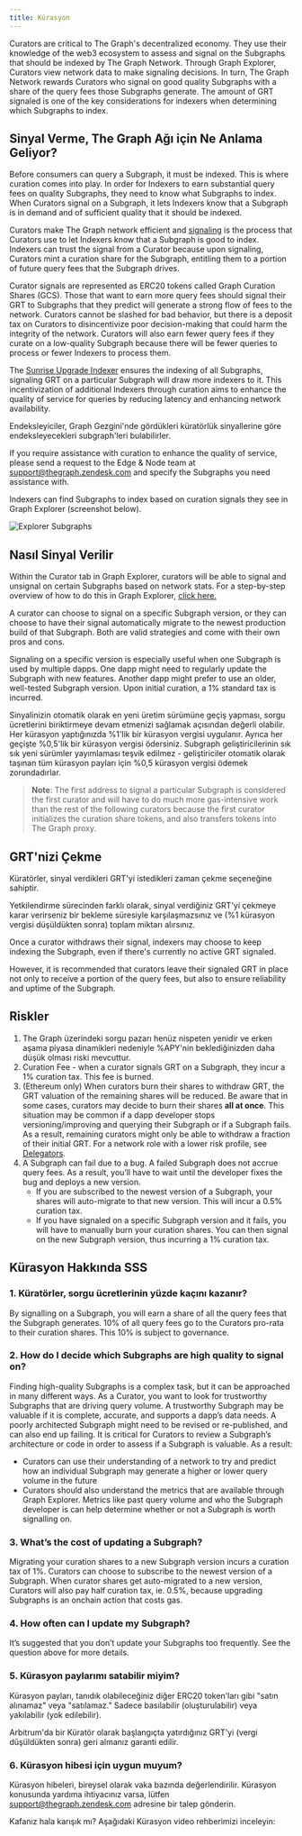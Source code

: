 ```yaml
---
title: Kürasyon
---
```


Curators are critical to The Graph's decentralized economy. They use their knowledge of the web3 ecosystem to assess and signal on the Subgraphs that should be indexed by The Graph Network. Through Graph Explorer, Curators view network data to make signaling decisions. In turn, The Graph Network rewards Curators who signal on good quality Subgraphs with a share of the query fees those Subgraphs generate. The amount of GRT signaled is one of the key considerations for indexers when determining which Subgraphs to index.

## Sinyal Verme, The Graph Ağı için Ne Anlama Geliyor?

Before consumers can query a Subgraph, it must be indexed. This is where curation comes into play. In order for Indexers to earn substantial query fees on quality Subgraphs, they need to know what Subgraphs to index. When Curators signal on a Subgraph, it lets Indexers know that a Subgraph is in demand and of sufficient quality that it should be indexed.

Curators make The Graph network efficient and [signaling](#how-to-signal) is the process that Curators use to let Indexers know that a Subgraph is good to index. Indexers can trust the signal from a Curator because upon signaling, Curators mint a curation share for the Subgraph, entitling them to a portion of future query fees that the Subgraph drives.

Curator signals are represented as ERC20 tokens called Graph Curation Shares (GCS). Those that want to earn more query fees should signal their GRT to Subgraphs that they predict will generate a strong flow of fees to the network. Curators cannot be slashed for bad behavior, but there is a deposit tax on Curators to disincentivize poor decision-making that could harm the integrity of the network. Curators will also earn fewer query fees if they curate on a low-quality Subgraph because there will be fewer queries to process or fewer Indexers to process them.

The [Sunrise Upgrade Indexer](/archived/sunrise/#what-is-the-upgrade-indexer) ensures the indexing of all Subgraphs, signaling GRT on a particular Subgraph will draw more indexers to it. This incentivization of additional Indexers through curation aims to enhance the quality of service for queries by reducing latency and enhancing network availability.

Endeksleyiciler, Graph Gezgini'nde gördükleri küratörlük sinyallerine göre endeksleyecekleri subgraph'leri bulabilirler.

If you require assistance with curation to enhance the quality of service, please send a request to the Edge & Node team at support@thegraph.zendesk.com and specify the Subgraphs you need assistance with.

Indexers can find Subgraphs to index based on curation signals they see in Graph Explorer (screenshot below).

![Explorer Subgraphs](/img/explorer-subgraphs.png)

## Nasıl Sinyal Verilir

Within the Curator tab in Graph Explorer, curators will be able to signal and unsignal on certain Subgraphs based on network stats. For a step-by-step overview of how to do this in Graph Explorer, [click here.](/subgraphs/explorer/)

A curator can choose to signal on a specific Subgraph version, or they can choose to have their signal automatically migrate to the newest production build of that Subgraph. Both are valid strategies and come with their own pros and cons.

Signaling on a specific version is especially useful when one Subgraph is used by multiple dapps. One dapp might need to regularly update the Subgraph with new features. Another dapp might prefer to use an older, well-tested Subgraph version. Upon initial curation, a 1% standard tax is incurred.

Sinyalinizin otomatik olarak en yeni üretim sürümüne geçiş yapması, sorgu ücretlerini biriktirmeye devam etmenizi sağlamak açısından değerli olabilir. Her kürasyon yaptığınızda %1'lik bir kürasyon vergisi uygulanır. Ayrıca her geçişte %0,5'lik bir kürasyon vergisi ödersiniz. Subgraph geliştiricilerinin sık sık yeni sürümler yayımlaması teşvik edilmez - geliştiriciler otomatik olarak taşınan tüm kürasyon payları için %0,5 kürasyon vergisi ödemek zorundadırlar.

> **Note**: The first address to signal a particular Subgraph is considered the first curator and will have to do much more gas-intensive work than the rest of the following curators because the first curator initializes the curation share tokens, and also transfers tokens into The Graph proxy.

## GRT'nizi Çekme

Küratörler, sinyal verdikleri GRT'yi istedikleri zaman çekme seçeneğine sahiptir.

Yetkilendirme sürecinden farklı olarak, sinyal verdiğiniz GRT'yi çekmeye karar verirseniz bir bekleme süresiyle karşılaşmazsınız ve (%1 kürasyon vergisi düşüldükten sonra) toplam miktarı alırsınız.

Once a curator withdraws their signal, indexers may choose to keep indexing the Subgraph, even if there's currently no active GRT signaled.

However, it is recommended that curators leave their signaled GRT in place not only to receive a portion of the query fees, but also to ensure reliability and uptime of the Subgraph.

## Riskler

1. The Graph üzerindeki sorgu pazarı henüz nispeten yenidir ve erken aşama piyasa dinamikleri nedeniyle %APY'nin beklediğinizden daha düşük olması riski mevcuttur.
2. Curation Fee - when a curator signals GRT on a Subgraph, they incur a 1% curation tax. This fee is burned.
3. (Ethereum only) When curators burn their shares to withdraw GRT, the GRT valuation of the remaining shares will be reduced. Be aware that in some cases, curators may decide to burn their shares **all at once**. This situation may be common if a dapp developer stops versioning/improving and querying their Subgraph or if a Subgraph fails. As a result, remaining curators might only be able to withdraw a fraction of their initial GRT. For a network role with a lower risk profile, see [Delegators](/resources/roles/delegating/delegating/).
4. A Subgraph can fail due to a bug. A failed Subgraph does not accrue query fees. As a result, you’ll have to wait until the developer fixes the bug and deploys a new version.
   - If you are subscribed to the newest version of a Subgraph, your shares will auto-migrate to that new version. This will incur a 0.5% curation tax.
   - If you have signaled on a specific Subgraph version and it fails, you will have to manually burn your curation shares. You can then signal on the new Subgraph version, thus incurring a 1% curation tax.

## Kürasyon Hakkında SSS

### 1. Küratörler, sorgu ücretlerinin yüzde kaçını kazanır?

By signalling on a Subgraph, you will earn a share of all the query fees that the Subgraph generates. 10% of all query fees go to the Curators pro-rata to their curation shares. This 10% is subject to governance.

### 2. How do I decide which Subgraphs are high quality to signal on?

Finding high-quality Subgraphs is a complex task, but it can be approached in many different ways. As a Curator, you want to look for trustworthy Subgraphs that are driving query volume. A trustworthy Subgraph may be valuable if it is complete, accurate, and supports a dapp’s data needs. A poorly architected Subgraph might need to be revised or re-published, and can also end up failing. It is critical for Curators to review a Subgraph’s architecture or code in order to assess if a Subgraph is valuable. As a result:

- Curators can use their understanding of a network to try and predict how an individual Subgraph may generate a higher or lower query volume in the future
- Curators should also understand the metrics that are available through Graph Explorer. Metrics like past query volume and who the Subgraph developer is can help determine whether or not a Subgraph is worth signalling on.

### 3. What’s the cost of updating a Subgraph?

Migrating your curation shares to a new Subgraph version incurs a curation tax of 1%. Curators can choose to subscribe to the newest version of a Subgraph. When curator shares get auto-migrated to a new version, Curators will also pay half curation tax, ie. 0.5%, because upgrading Subgraphs is an onchain action that costs gas.

### 4. How often can I update my Subgraph?

It’s suggested that you don’t update your Subgraphs too frequently. See the question above for more details.

### 5. Kürasyon paylarımı satabilir miyim?

Kürasyon payları, tanıdık olabileceğiniz diğer ERC20 token'ları gibi "satın alınamaz" veya "satılamaz." Sadece basılabilir (oluşturulabilir) veya yakılabilir (yok edilebilir).

Arbitrum'da bir Küratör olarak başlangıçta yatırdığınız GRT'yi (vergi düşüldükten sonra) geri almanız garanti edilir.

### 6. Kürasyon hibesi için uygun muyum?

Kürasyon hibeleri, bireysel olarak vaka bazında değerlendirilir. Kürasyon konusunda yardıma ihtiyacınız varsa, lütfen support@thegraph.zendesk.com adresine bir talep gönderin.

Kafanız hala karışık mı? Aşağıdaki Kürasyon video rehberimizi inceleyin:

<VideoEmbed title="How to Curate a Subgraph" youtube="VytTEcf0dxQ" />
